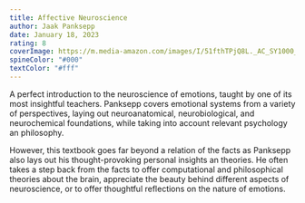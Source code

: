 ```yaml
---
title: Affective Neuroscience
author: Jaak Panksepp
date: January 18, 2023
rating: 8
coverImage: https://m.media-amazon.com/images/I/51fthTPjQ8L._AC_SY1000_.jpg
spineColor: "#000"
textColor: "#fff"
---
```


A perfect introduction to the neuroscience of emotions, taught by one of its most insightful teachers. Panksepp covers emotional systems from a variety of perspectives, laying out neuroanatomical, neurobiological, and neurochemical foundations, while taking into account relevant psychology an philosophy.

However, this textbook goes far beyond a relation of the facts as Panksepp also lays out his thought-provoking personal insights an theories. He often takes a step back from the facts to offer computational and philosophical theories about the brain, appreciate the beauty behind different aspects of neuroscience, or to offer thoughtful reflections on the nature of emotions.
